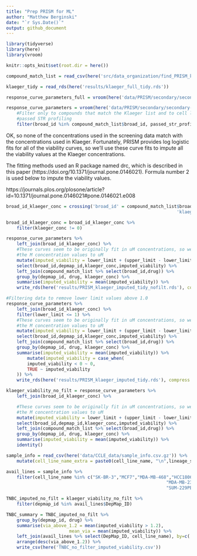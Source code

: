 ```yaml
---
title: "Prep PRISM for ML"
author: "Matthew Berginski"
date: "`r Sys.Date()`"
output: github_document
---
```


```r
library(tidyverse)
library(here)
library(vroom)

knitr::opts_knit$set(root.dir = here())
```

```r
compound_match_list = read_csv(here('src/data_organization/find_PRISM_klaeger_matches/klaeger_PRISM_match_list.csv'))

klaeger_tidy = read_rds(here('results/klaeger_full_tidy.rds'))

response_curve_parameters_full = vroom(here('data/PRISM/secondary/secondary-screen-dose-response-curve-parameters.csv'))

response_curve_parameters = vroom(here('data/PRISM/secondary/secondary-screen-dose-response-curve-parameters.csv')) %>%
	#Filter only to compounds that match the Klaeger list and to cell lines that
	#passed STR profiling
	filter(broad_id %in% compound_match_list$broad_id, passed_str_profiling)
```

OK, so none of the concentrations used in the screening data match with the concentrations used in Klaeger. Fortunately, PRISM provides log logistic fits for all of the viability curves, so we'll use these curve fits to impute all the viability values at the Klaeger concentrations.

The fitting methods used an R package named drc, which is described in this paper (https://doi.org/10.1371/journal.pone.0146021). Formula number 2 is used below to impute the viability values.

https://journals.plos.org/plosone/article?id=10.1371/journal.pone.0146021#pone.0146021.e008

```r
broad_id_klaeger_conc = crossing('broad_id' = compound_match_list$broad_id, 
																 'klaeger_conc' = unique(klaeger_tidy$concentration_M))

broad_id_klaeger_conc = broad_id_klaeger_conc %>%
	filter(klaeger_conc != 0)

response_curve_parameters %>%
	left_join(broad_id_klaeger_conc) %>%
	#These curves seem to be originally fit in uM concentrations, so we'll convert
	#the M concentration values to uM
	mutate(imputed_viability = lower_limit + (upper_limit - lower_limit)/(1 + exp(slope * (log(klaeger_conc*10^6) - log(ec50))))) %>%
	select(broad_id,depmap_id,klaeger_conc,imputed_viability) %>%
	left_join(compound_match_list %>% select(broad_id,drug)) %>%
	group_by(depmap_id, drug, klaeger_conc) %>%
	summarise(imputed_viability = mean(imputed_viability)) %>%
	write_rds(here('results/PRISM_klaeger_imputed_tidy_nofilt.rds'), compress = 'gz')

#Filtering data to remove lower limit values above 1.0
response_curve_parameters %>%
	left_join(broad_id_klaeger_conc) %>%
	filter(lower_limit <= 1) %>%
	#These curves seem to be originally fit in uM concentrations, so we'll convert
	#the M concentration values to uM
	mutate(imputed_viability = lower_limit + (upper_limit - lower_limit)/(1 + exp(slope * (log(klaeger_conc*10^6) - log(ec50))))) %>%
	select(broad_id,depmap_id,klaeger_conc,imputed_viability) %>%
	left_join(compound_match_list %>% select(broad_id,drug)) %>%
	group_by(depmap_id, drug, klaeger_conc) %>%
	summarise(imputed_viability = mean(imputed_viability)) %>%
		mutate(imputed_viability = case_when(
		imputed_viability < 0 ~ 0,
		TRUE ~ imputed_viability
	)) %>%
	write_rds(here('results/PRISM_klaeger_imputed_tidy.rds'), compress = 'gz')
```

```r
klaeger_viability_no_filt = response_curve_parameters %>%
	left_join(broad_id_klaeger_conc) %>%

	#These curves seem to be originally fit in uM concentrations, so we'll convert
	#the M concentration values to uM
	mutate(imputed_viability = lower_limit + (upper_limit - lower_limit)/(1 + exp(slope * (log(klaeger_conc*10^6) - log(ec50))))) %>%
	select(broad_id,depmap_id,klaeger_conc,imputed_viability) %>%
	left_join(compound_match_list %>% select(broad_id,drug)) %>%
	group_by(depmap_id, drug, klaeger_conc) %>%
	summarise(imputed_viability = mean(imputed_viability)) %>%
	identity()

sample_info = read_csv(here('data/CCLE_data/sample_info.csv.gz')) %>%
	mutate(cell_line_name_extra = paste0(cell_line_name, "\n",lineage_subtype, "\n",lineage_sub_subtype))

avail_lines = sample_info %>% 
	filter(cell_line_name %in% c("SK-BR-3","MCF7","MDA-MB-468","HCC1806",
															 "MDA-MB-231","BT-474","SUM-149PT","SUM-159PT",
															 "SUM-229PE"))

TNBC_imputed_no_filt = klaeger_viability_no_filt %>%
	filter(depmap_id %in% avail_lines$DepMap_ID)

TNBC_summary = TNBC_imputed_no_filt %>%
	group_by(depmap_id, drug) %>%
	summarise(via_above_1.2 = mean(imputed_viability > 1.2),
						mean_via = mean(imputed_viability)) %>%
	left_join(avail_lines %>% select(DepMap_ID, cell_line_name), by=c('depmap_id'='DepMap_ID')) %>%
	arrange(desc(via_above_1.2)) %>%
	write_csv(here('TNBC_no_filter_imputed_viability.csv'))
```